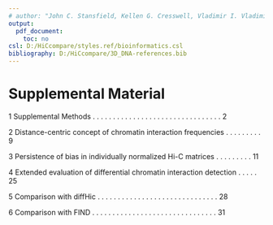 ---
# author: "John C. Stansfield, Kellen G. Cresswell, Vladimir I. Vladimirov, Mikhail G. Dozmorov"
output:
  pdf_document:
    toc: no
csl: D:/HiCcompare/styles.ref/bioinformatics.csl
bibliography: D:/HiCcompare/3D_DNA-references.bib
---

# Supplemental Material

1 Supplemental Methods . . . . . . . . . . . . . . . . . . . . . . . . . . . . . . . . 2

2 Distance-centric concept of chromatin interaction frequencies . . . . . . . . . 9

3 Persistence of bias in individually normalized Hi-C matrices . . . . . . . . . 11

4 Extended evaluation of differential chromatin interaction detection . . . . . 25

5 Comparison with diffHic . . . . . . . . . . . . . . . . . . . . . . . . . . . . . .  28

6 Comparison with FIND . . . . . . . . . . . . . . . . . . . . . . . . . . . . . . . 31